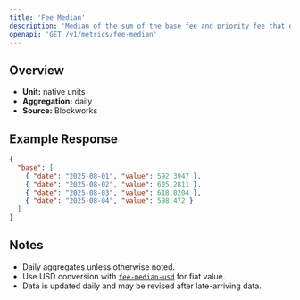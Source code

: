 ```yaml
---
title: 'Fee Median'
description: 'Median of the sum of the base fee and priority fee that day in native chain token'
openapi: 'GET /v1/metrics/fee-median'
---
```


## Overview

- **Unit:** native units
- **Aggregation:** daily
- **Source:** Blockworks



## Example Response

```json
{
  "base": [
    { "date": "2025-08-01", "value": 592.3947 },
    { "date": "2025-08-02", "value": 605.2811 },
    { "date": "2025-08-03", "value": 618.0204 },
    { "date": "2025-08-04", "value": 598.472 }
  ]
}
```

## Notes
- Daily aggregates unless otherwise noted.
- Use USD conversion with [`fee-median-usd`](/api-reference/metrics/base/fee-median-usd) for fiat value.
- Data is updated daily and may be revised after late-arriving data.
